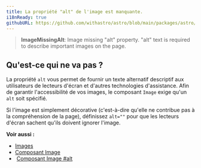 ```yaml
---
title: La propriété "alt" de l'image est manquante.
i18nReady: true
githubURL: https://github.com/withastro/astro/blob/main/packages/astro/src/core/errors/errors-data.ts
---
```


> **ImageMissingAlt**: Image missing "alt" property. "alt" text is required to describe important images on the page.

## Qu'est-ce qui ne va pas ?
La propriété `alt` vous permet de fournir un texte alternatif descriptif aux utilisateurs de lecteurs d'écran et d'autres technologies d'assistance. Afin de garantir l'accessibilité de vos images, le composant `Image` exige qu'un `alt` soit spécifié.

Si l'image est simplement décorative (c'est-à-dire qu'elle ne contribue pas à la compréhension de la page), définissez `alt=""` pour que les lecteurs d'écran sachent qu'ils doivent ignorer l'image.

**Voir aussi :**
-  [Images](/fr/guides/images/)
-  [Composant Image](/fr/guides/images/#image--astroassets)
-  [Composant Image #alt](/fr/guides/images/#alt-required)
